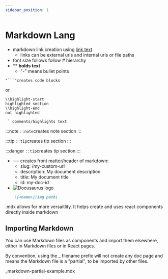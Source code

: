 ```yaml
---
sidebar_position: 1
---
```

# Markdown Lang

- markdown link creation using [link text](link-address)
  - links can be external urls and internal urls or file paths
- font size follows follow # hierarchy
- ** **bolds text**
  - "-" means bullet points

```<language-name>
"```"creates code blocks
```

or

```text title=<file name>
\\highlight-start
highlighted section
\\highlight-end
not highlighted
```

`` ` comments/highlights text``

:::note
`::note`creates note section
:::

:::tip
`::tip`creates tip section
:::

:::danger
`::tip`creates tip section
:::

- --- creates front matter/header of markdown:
  - slug: /my-custom-url
  - description: My document description
  - title: My document title
  - id: my-doc-id
- ![Docusaurus logo](/img/docusaurus.png)
  
```md
    ![<name>](img path)
```

.mdx allows for more versaitlity. It helps create and uses react components directly inside markdown

## Importing Markdown

You can use Markdown files as components and import them elsewhere, either in Markdown files or in React pages.

By convention, using the _ filename prefix will not create any doc page and means the Markdown file is a "partial", to be imported by other files.

_markdown-partial-example.mdx


<PartialExample name="Sebastien" />

